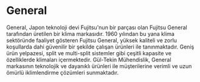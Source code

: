 # General

General, Japon teknoloji devi Fujitsu'nun bir parçası olan Fujitsu General tarafından üretilen bir klima markasıdır. 1960 yılından bu yana klima sektöründe faaliyet gösteren Fujitsu General, yüksek kaliteli ve zorlu koşullarda dahi güvenilir bir şekilde çalışan ürünleri ile tanınmaktadır. Geniş ürün yelpazesi, split ve multi-split sistemler gibi çeşitli kapasite ve özelliklerde klimaları içermektedir. Gül-Tekin Mühendislik, General markasının teknolojik ve dayanıklı ürünleri ile müşterilerine verimli ve uzun ömürlü iklimlendirme çözümleri sunmaktadır.